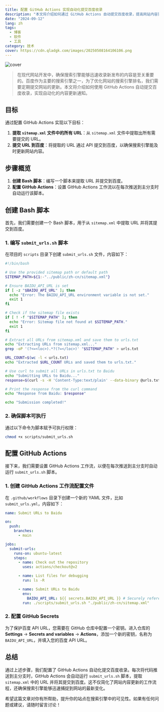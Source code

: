```yaml
---
title: 配置 GitHub Actions 实现自动化提交百度收录
description: "本文将介绍如何通过 GitHub Actions 自动提交百度收录，提高网站内容更新的效率和准确性。"
date: "2024-09-12"
lang: zh
tags:
  - 博客
  - 软件
  - 工具
category: 技术
cover: https://cdn.qladgk.com/images/20250508164106106.png
---
```



<Image
  src="https://cdn.qladgk.com/images/20250508164106106.png"
  alt="cover"
  width={999}
  height={527}
  isArticleImage={true}
/>

> 在现代网站开发中，确保搜索引擎能够迅速收录新发布的内容是至关重要的。百度作为主要的搜索引擎之一，为了优化网站的搜索引擎排名，我们需要定期提交网站的更新。本文将介绍如何使用 GitHub Actions 自动提交百度收录，实现自动化的内容更新通知。

## 目标

通过配置 GitHub Actions 实现以下目标：

1. **提取 `sitemap.xml` 文件中的所有 URL**：从 `sitemap.xml` 文件中提取出所有需要提交的 URL。
2. **提交 URL 到百度**：将提取的 URL 通过 API 提交到百度，以确保搜索引擎能及时更新网站内容。

## 步骤概览

1. **创建 Bash 脚本**：编写一个脚本来提取 URL 并提交到百度。
2. **配置 GitHub Actions**：设置 GitHub Actions 工作流以在每次推送到主分支时自动运行该脚本。

## 创建 Bash 脚本

首先，我们需要创建一个 Bash 脚本，用于从 `sitemap.xml` 中提取 URL 并将其提交到百度。

### 1. 编写 `submit_urls.sh` 脚本

在项目的 `scripts` 目录下创建 `submit_urls.sh` 文件，内容如下：

```bash
#!/bin/bash

# Use the provided sitemap path or default path
SITEMAP_PATH=${1:-"../public/zh-cn/sitemap.xml"}

# Ensure BAIDU_API_URL is set
if [ -z "$BAIDU_API_URL" ]; then
  echo "Error: The BAIDU_API_URL environment variable is not set."
  exit 1
fi

# Check if the sitemap file exists
if [ ! -f "$SITEMAP_PATH" ]; then
  echo "Error: Sitemap file not found at $SITEMAP_PATH."
  exit 1
fi

# Extract all URLs from sitemap.xml and save them to urls.txt
echo "Extracting URLs from sitemap.xml..."
grep -oP '(?<=<loc>).*?(?=</loc>)' "$SITEMAP_PATH" > urls.txt

URL_COUNT=$(wc -l < urls.txt)
echo "Extracted $URL_COUNT URLs and saved them to urls.txt."

# Use curl to submit all URLs in urls.txt to Baidu
echo "Submitting URLs to Baidu..."
response=$(curl -s -H 'Content-Type:text/plain' --data-binary @urls.txt "$BAIDU_API_URL")

# Print the response from the curl command
echo "Response from Baidu: $response"

echo "Submission completed!"
```

### 2. 确保脚本可执行

通过以下命令为脚本赋予可执行权限：

```bash
chmod +x scripts/submit_urls.sh
```

## 配置 GitHub Actions

接下来，我们需要设置 GitHub Actions 工作流，以便在每次推送到主分支时自动运行 `submit_urls.sh` 脚本。

### 1. 创建 GitHub Actions 工作流配置文件

在 `.github/workflows` 目录下创建一个新的 YAML 文件，比如 `submit_urls.yml`，内容如下：

```yaml
name: Submit URLs to Baidu

on:
  push:
    branches:
      - main

jobs:
  submit-urls:
    runs-on: ubuntu-latest
    steps:
      - name: Check out the repository
        uses: actions/checkout@v2

      - name: List files for debugging
        run: ls -R

      - name: Submit URLs to Baidu
        env:
          BAIDU_API_URL: ${{ secrets.BAIDU_API_URL }} # Securely reference the secret
        run: ./scripts/submit_urls.sh "./public/zh-cn/sitemap.xml"
```

### 2. 配置 GitHub Secrets

为了保护百度 API URL，您需要在 GitHub 仓库中配置一个密钥。进入仓库的 **Settings** -> **Secrets and variables** -> **Actions**，添加一个新的密钥，名称为 `BAIDU_API_URL`，并填入您的百度 API URL。

## 总结

通过上述步骤，我们配置了 GitHub Actions 自动化提交百度收录。每次将代码推送到主分支时，GitHub Actions 会自动运行 `submit_urls.sh` 脚本，提取 `sitemap.xml` 中的 URL 并将其提交到百度。这不仅简化了网站内容更新的工作流程，还确保搜索引擎能够迅速捕捉到网站的最新变化。

希望这篇文章对你有所帮助，提升你的站点在搜索引擎中的可见性。如果有任何问题或建议，请随时留言讨论！
